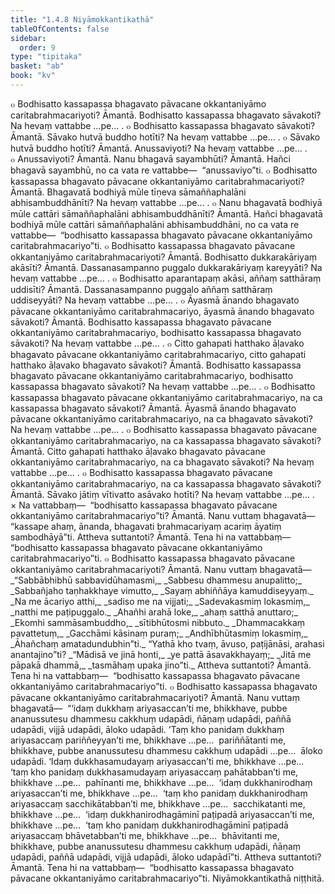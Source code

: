 ```yaml
---
title: "1.4.8 Niyāmokkantikathā"
tableOfContents: false
sidebar:
  order: 9
type: "tipitaka"
basket: "ab"
book: "kv"
---
```



<DynamicBreadcrumb />

<Division number="403" book="kv">

<Paragraph number="1396" book="kv">
๐ Bodhisatto kassapassa bhagavato pāvacane okkantaniyāmo caritabrahmacariyoti? Āmantā. Bodhisatto kassapassa bhagavato sāvakoti? Na hevaṃ vattabbe …pe… .
</Paragraph>

<Paragraph number="1397" book="kv">
๐ Bodhisatto kassapassa bhagavato sāvakoti? Āmantā. Sāvako hutvā buddho hotīti? Na hevaṃ vattabbe …pe… .
</Paragraph>

<Paragraph number="1398" book="kv">
๐ Sāvako hutvā buddho hotīti? Āmantā. Anussaviyoti? Na hevaṃ vattabbe …pe… .
</Paragraph>

<Paragraph number="1399" book="kv">
๐ Anussaviyoti? Āmantā. Nanu bhagavā sayambhūti? Āmantā. Hañci bhagavā sayambhū, no ca vata re vattabbe—  “anussaviyo”ti.
</Paragraph>

<Paragraph number="1400" book="kv">
๐ Bodhisatto kassapassa bhagavato pāvacane okkantaniyāmo caritabrahmacariyoti? Āmantā. Bhagavatā bodhiyā mūle tīṇeva sāmaññaphalāni abhisambuddhānīti? Na hevaṃ vattabbe …pe… .
</Paragraph>

<Paragraph number="1401" book="kv">
๐ Nanu bhagavatā bodhiyā mūle cattāri sāmaññaphalāni abhisambuddhānīti? Āmantā. Hañci bhagavatā bodhiyā mūle cattāri sāmaññaphalāni abhisambuddhāni, no ca vata re vattabbe—  “bodhisatto kassapassa bhagavato pāvacane okkantaniyāmo caritabrahmacariyo”ti.
</Paragraph>

</Division>
<Division number="404" book="kv">

<Paragraph number="1402" book="kv">
๐ Bodhisatto kassapassa bhagavato pāvacane okkantaniyāmo caritabrahmacariyoti? Āmantā. Bodhisatto dukkarakāriyaṃ akāsīti? Āmantā. Dassanasampanno puggalo dukkarakāriyaṃ kareyyāti? Na hevaṃ vattabbe …pe… .
</Paragraph>

<Paragraph number="1403" book="kv">
๐ Bodhisatto aparantapaṃ akāsi, aññaṃ satthāraṃ uddisīti? Āmantā. Dassanasampanno puggalo aññaṃ satthāraṃ uddiseyyāti? Na hevaṃ vattabbe …pe… .
</Paragraph>

<Paragraph number="1404" book="kv">
๐ Āyasmā ānando bhagavato pāvacane okkantaniyāmo caritabrahmacariyo, āyasmā ānando bhagavato sāvakoti? Āmantā. Bodhisatto kassapassa bhagavato pāvacane okkantaniyāmo caritabrahmacariyo, bodhisatto kassapassa bhagavato sāvakoti? Na hevaṃ vattabbe …pe… .
</Paragraph>

<Paragraph number="1405" book="kv">
๐ Citto gahapati hatthako āḷavako bhagavato pāvacane okkantaniyāmo caritabrahmacariyo, citto gahapati hatthako āḷavako bhagavato sāvakoti? Āmantā. Bodhisatto kassapassa bhagavato pāvacane okkantaniyāmo caritabrahmacariyo, bodhisatto kassapassa bhagavato sāvakoti? Na hevaṃ vattabbe …pe… .
</Paragraph>

<Paragraph number="1406" book="kv">
๐ Bodhisatto kassapassa bhagavato pāvacane okkantaniyāmo caritabrahmacariyo, na ca kassapassa bhagavato sāvakoti? Āmantā. Āyasmā ānando bhagavato pāvacane okkantaniyāmo caritabrahmacariyo, na ca bhagavato sāvakoti? Na hevaṃ vattabbe …pe… .
</Paragraph>

<Paragraph number="1407" book="kv">
๐ Bodhisatto kassapassa bhagavato pāvacane okkantaniyāmo caritabrahmacariyo, na ca kassapassa bhagavato sāvakoti? Āmantā. Citto gahapati hatthako āḷavako bhagavato pāvacane okkantaniyāmo caritabrahmacariyo, na ca bhagavato sāvakoti? Na hevaṃ vattabbe …pe… .
</Paragraph>

<Paragraph number="1408" book="kv">
๐ Bodhisatto kassapassa bhagavato pāvacane okkantaniyāmo caritabrahmacariyo, na ca kassapassa bhagavato sāvakoti? Āmantā. Sāvako jātiṃ vītivatto asāvako hotīti? Na hevaṃ vattabbe …pe… .
</Paragraph>

</Division>
<Division number="405" book="kv">

<Paragraph number="1409" book="kv">
× Na vattabbaṃ—  “bodhisatto kassapassa bhagavato pāvacane okkantaniyāmo caritabrahmacariyo”ti? Āmantā. Nanu vuttaṃ bhagavatā—  “kassape ahaṃ, ānanda, bhagavati brahmacariyaṃ acariṃ āyatiṃ sambodhāyā”ti. Attheva suttantoti? Āmantā. Tena hi na vattabbaṃ—  “bodhisatto kassapassa bhagavato pāvacane okkantaniyāmo caritabrahmacariyo”ti.
</Paragraph>

<Paragraph number="1410" book="kv">
๐ Bodhisatto kassapassa bhagavato pāvacane okkantaniyāmo caritabrahmacariyoti? Āmantā. Nanu vuttaṃ bhagavatā—
</Paragraph>

<Paragraph number="1411" type="verses" book="kv">
_“Sabbābhibhū sabbavidūhamasmi,_  
_Sabbesu dhammesu anupalitto;_  
_Sabbañjaho taṇhakkhaye vimutto,_  
_Sayaṃ abhiññāya kamuddiseyyaṃ._  

</Paragraph>

<Paragraph number="1412" type="verses" book="kv">
_Na me ācariyo atthi,_  
_sadiso me na vijjati;_  
_Sadevakasmiṃ lokasmiṃ,_  
_natthi me paṭipuggalo._  

</Paragraph>

<Paragraph number="1413" type="verses" book="kv">
_Ahañhi arahā loke,_  
_ahaṃ satthā anuttaro;_  
_Ekomhi sammāsambuddho,_  
_sītibhūtosmi nibbuto._  

</Paragraph>

<Paragraph number="1414" type="verses" book="kv">
_Dhammacakkaṃ pavattetuṃ,_  
_Gacchāmi kāsinaṃ puraṃ;_  
_Andhībhūtasmiṃ lokasmiṃ,_  
_Āhañchaṃ amatadundubhin”ti._  

</Paragraph>

<Paragraph number="1415" book="kv">
“Yathā kho tvaṃ, āvuso, paṭijānāsi, arahasi anantajino”ti?
</Paragraph>

<Paragraph number="1416" type="verses" book="kv">
_“Mādisā ve jinā honti,_  
_ye pattā āsavakkhayaṃ;_  
_Jitā me pāpakā dhammā,_  
_tasmāhaṃ upaka jino”ti._  

</Paragraph>

<Paragraph number="1417" book="kv">
Attheva suttantoti? Āmantā. Tena hi na vattabbaṃ—  “bodhisatto kassapassa bhagavato pāvacane okkantaniyāmo caritabrahmacariyo”ti.
</Paragraph>

<Paragraph number="1418" book="kv">
๐ Bodhisatto kassapassa bhagavato pāvacane okkantaniyāmo caritabrahmacariyoti? Āmantā. Nanu vuttaṃ bhagavatā—  “‘idaṃ dukkhaṃ ariyasaccan’ti me, bhikkhave, pubbe ananussutesu dhammesu cakkhuṃ udapādi, ñāṇaṃ udapādi, paññā udapādi, vijjā udapādi, āloko udapādi. ‘Taṃ kho panidaṃ dukkhaṃ ariyasaccaṃ pariññeyyan’ti me, bhikkhave …pe…  pariññātanti me, bhikkhave, pubbe ananussutesu dhammesu cakkhuṃ udapādi …pe…  āloko udapādi. ‘Idaṃ dukkhasamudayaṃ ariyasaccan’ti me, bhikkhave …pe…  ‘taṃ kho panidaṃ dukkhasamudayaṃ ariyasaccaṃ pahātabban’ti me, bhikkhave …pe…  pahīnanti me, bhikkhave …pe…  ‘idaṃ dukkhanirodhaṃ ariyasaccan’ti me, bhikkhave …pe…  ‘taṃ kho panidaṃ dukkhanirodhaṃ ariyasaccaṃ sacchikātabban’ti me, bhikkhave …pe…  sacchikatanti me, bhikkhave …pe…  ‘idaṃ dukkhanirodhagāminī paṭipadā ariyasaccan’ti me, bhikkhave …pe…  ‘taṃ kho panidaṃ dukkhanirodhagāminī paṭipadā ariyasaccaṃ bhāvetabban’ti me, bhikkhave …pe…  bhāvitanti me, bhikkhave, pubbe ananussutesu dhammesu cakkhuṃ udapādi, ñāṇaṃ udapādi, paññā udapādi, vijjā udapādi, āloko udapādī”ti. Attheva suttantoti? Āmantā. Tena hi na vattabbaṃ—  “bodhisatto kassapassa bhagavato pāvacane okkantaniyāmo caritabrahmacariyo”ti.

</Paragraph>
</Division>

<Paragraph number="1419" type="center" book="kv">
Niyāmokkantikathā niṭṭhitā.
</Paragraph>